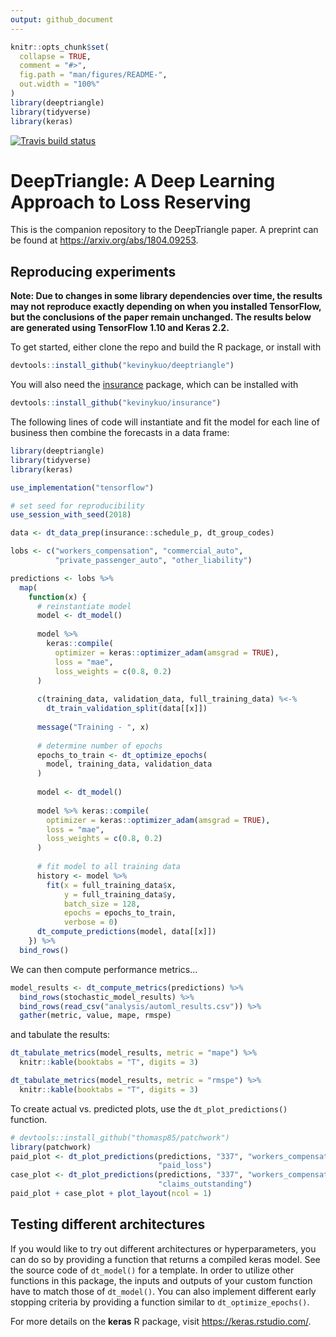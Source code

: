```yaml
---
output: github_document
---
```


<!-- README.md is generated from README.Rmd. Please edit that file -->

```r
knitr::opts_chunk$set(
  collapse = TRUE,
  comment = "#>",
  fig.path = "man/figures/README-",
  out.width = "100%"
)
library(deeptriangle)
library(tidyverse)
library(keras)
```

[![Travis build status](https://travis-ci.org/kevinykuo/deeptriangle.svg?branch=master)](https://travis-ci.org/kevinykuo/deeptriangle)

# DeepTriangle: A Deep Learning Approach to Loss Reserving

This is the companion repository to the DeepTriangle paper. A preprint can be found at [https://arxiv.org/abs/1804.09253](https://arxiv.org/abs/1804.09253).

## Reproducing experiments

**Note: Due to changes in some library dependencies over time, the results may not reproduce exactly depending on when you installed TensorFlow, but the conclusions of the paper remain unchanged. The results below are generated using TensorFlow 1.10 and Keras 2.2.**

To get started, either clone the repo and build the R package, or install with

``` r
devtools::install_github("kevinykuo/deeptriangle")
```

You will also need the [insurance](https://github.com/kevinykuo/insurance) package, which can be installed with

```r
devtools::install_github("kevinykuo/insurance")
```

The following lines of code will instantiate and fit the model for each line of business then combine the forecasts in a data frame:

```r
library(deeptriangle)
library(tidyverse)
library(keras)

use_implementation("tensorflow")

# set seed for reproducibility
use_session_with_seed(2018)

data <- dt_data_prep(insurance::schedule_p, dt_group_codes)

lobs <- c("workers_compensation", "commercial_auto",
          "private_passenger_auto", "other_liability")

predictions <- lobs %>%
  map(
    function(x) {
      # reinstantiate model
      model <- dt_model()
      
      model %>%
        keras::compile(
          optimizer = keras::optimizer_adam(amsgrad = TRUE),
          loss = "mae",
          loss_weights = c(0.8, 0.2)
      )
      
      c(training_data, validation_data, full_training_data) %<-%
        dt_train_validation_split(data[[x]])
      
      message("Training - ", x)
      
      # determine number of epochs
      epochs_to_train <- dt_optimize_epochs(
        model, training_data, validation_data
      )
      
      model <- dt_model()
      
      model %>% keras::compile(
        optimizer = keras::optimizer_adam(amsgrad = TRUE),
        loss = "mae",
        loss_weights = c(0.8, 0.2)
      )
      
      # fit model to all training data
      history <- model %>%
        fit(x = full_training_data$x,
            y = full_training_data$y,
            batch_size = 128,
            epochs = epochs_to_train,
            verbose = 0)
      dt_compute_predictions(model, data[[x]])
    }) %>%
  bind_rows()
```

We can then compute performance metrics...

```r
model_results <- dt_compute_metrics(predictions) %>%
  bind_rows(stochastic_model_results) %>%
  bind_rows(read_csv("analysis/automl_results.csv")) %>%
  gather(metric, value, mape, rmspe)
```

and tabulate the results:

```r
dt_tabulate_metrics(model_results, metric = "mape") %>%
  knitr::kable(booktabs = "T", digits = 3)
```

```r
dt_tabulate_metrics(model_results, metric = "rmspe") %>%
  knitr::kable(booktabs = "T", digits = 3)
```

To create actual vs. predicted plots, use the `dt_plot_predictions()` function.

```r
# devtools::install_github("thomasp85/patchwork")
library(patchwork)
paid_plot <- dt_plot_predictions(predictions, "337", "workers_compensation",
                                 "paid_loss")
case_plot <- dt_plot_predictions(predictions, "337", "workers_compensation",
                                 "claims_outstanding")
paid_plot + case_plot + plot_layout(ncol = 1)
```

## Testing different architectures

If you would like to try out different architectures or hyperparameters, you can do so by providing a function that returns a compiled keras model. See the source code of `dt_model()` for a template. In order to utilize other functions in this package, the inputs and outputs of your custom function have to match those of `dt_model()`. You can also implement different early stopping criteria by providing a function similar to `dt_optimize_epochs()`.

For more details on the **keras** R package, visit [https://keras.rstudio.com/](https://keras.rstudio.com/).
